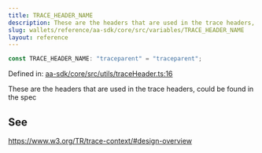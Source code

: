 ```yaml
---
title: TRACE_HEADER_NAME
description: These are the headers that are used in the trace headers, could be found in the spec
slug: wallets/reference/aa-sdk/core/src/variables/TRACE_HEADER_NAME
layout: reference
---
```


```ts
const TRACE_HEADER_NAME: "traceparent" = "traceparent";
```

Defined in: [aa-sdk/core/src/utils/traceHeader.ts:16](https://github.com/alchemyplatform/aa-sdk/blob/5b9429f0f16dcd4ff822527b8de589e19e88faa7/aa-sdk/core/src/utils/traceHeader.ts#L16)

These are the headers that are used in the trace headers, could be found in the spec

## See

https://www.w3.org/TR/trace-context/#design-overview

